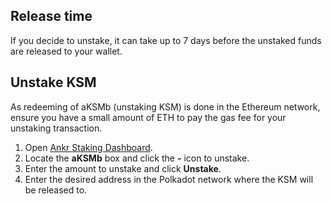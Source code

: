 
## Release time
If you decide to unstake, it can take up to 7 days before the unstaked funds are released to your wallet.

## Unstake KSM
<Callout type="info">
As redeeming of aKSMb (unstaking KSM) is done in the Ethereum network, ensure you have a small amount of ETH to pay the gas fee for your unstaking transaction.
</Callout>

1. Open [Ankr Staking Dashboard](https://www.ankr.com/staking/dashboard/).
2. Locate the **aKSMb** box and click the **-** icon to unstake.
3. Enter the amount to unstake and click **Unstake**.
4. Enter the desired address in the Polkadot network where the KSM will be released to.